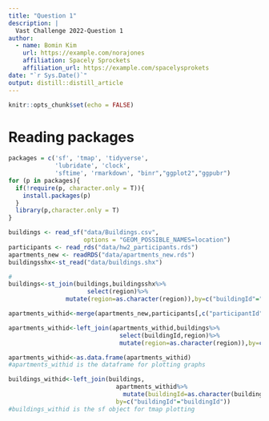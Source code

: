 ```yaml
---
title: "Question 1"
description: |
  Vast Challenge 2022-Question 1
author:
  - name: Bomin Kim 
    url: https://example.com/norajones
    affiliation: Spacely Sprockets
    affiliation_url: https://example.com/spacelysprokets
date: "`r Sys.Date()`"
output: distill::distill_article
---
```

```r
knitr::opts_chunk$set(echo = FALSE)
```

# Reading packages

```r
packages = c('sf', 'tmap', 'tidyverse', 
             'lubridate', 'clock', 
             'sftime', 'rmarkdown', "binr","ggplot2","ggpubr")
for (p in packages){
  if(!require(p, character.only = T)){
    install.packages(p)
  }
  library(p,character.only = T)
}
```

```r

buildings <- read_sf("data/Buildings.csv", 
                     options = "GEOM_POSSIBLE_NAMES=location")
participants <- read_rds("data/hw2_participants.rds")
apartments_new <- readRDS("data/apartments_new.rds")
buildingsshx<-st_read("data/buildings.shx")
```


```r
#
buildings<-st_join(buildings,buildingsshx%>%
                      select(region)%>%
                mutate(region=as.character(region)),by=c("buildingId"="bldngId"))

apartments_withid<-merge(apartments_new,participants[,c("participantId","agegroup","wage","joviality","haveKids")],by="participantId",all.x=TRUE)

apartments_withid<-left_join(apartments_withid,buildings%>%
                               select(buildingId,region)%>%
                               mutate(region=as.character(region)),by=c("buildingId"="buildingId"))

apartments_withid<-as.data.frame(apartments_withid)
#apartments_withid is the dataframe for plotting graphs

buildings_withid<-left_join(buildings,
                              apartments_withid%>%
                                mutate(buildingId=as.character(buildingId)),
                              by=c("buildingId"="buildingId"))
#buildings_withid is the sf object for tmap plotting
```


